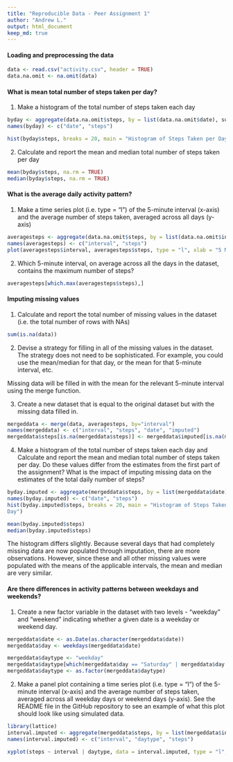 ```yaml
---
title: "Reproducible Data - Peer Assignment 1"
author: "Andrew L."
output: html_document
keep_md: true
---
```


#### Loading and preprocessing the data

```r
data <- read.csv("activity.csv", header = TRUE)
data.na.omit <- na.omit(data)
```

#### What is mean total number of steps taken per day?

1. Make a histogram of the total number of steps taken each day

```r
byday <- aggregate(data.na.omit$steps, by = list(data.na.omit$date), sum)
names(byday) <- c("date", "steps")

hist(byday$steps, breaks = 20, main = "Histogram of Steps Taken per Day", xlab = "Total Steps Taken per Day")
```


2. Calculate and report the mean and median total number of steps taken per day

```r
mean(byday$steps, na.rm = TRUE)
median(byday$steps, na.rm = TRUE)
```

#### What is the average daily activity pattern?

1. Make a time series plot (i.e. type = "l") of the 5-minute interval (x-axis) and the average number of steps taken, averaged across all days (y-axis)

```r
averagesteps <- aggregate(data.na.omit$steps, by = list(data.na.omit$interval), mean)
names(averagesteps) <- c("interval", "steps")
plot(averagesteps$interval, averagesteps$steps, type = "l", xlab = "5 Minute Interval", ylab = "Average Number of Steps")
```

2. Which 5-minute interval, on average across all the days in the dataset, contains the maximum number of steps?

```r
averagesteps[which.max(averagesteps$steps),]
```

#### Imputing missing values

1. Calculate and report the total number of missing values in the dataset (i.e. the total number of rows with NAs)

```r
sum(is.na(data))
```

2. Devise a strategy for filling in all of the missing values in the dataset. The strategy does not need to be sophisticated. For example, you could use the mean/median for that day, or the mean for that 5-minute interval, etc.

Missing data will be filled in with the mean for the relevant 5-minute interval using the merge function.

3. Create a new dataset that is equal to the original dataset but with the missing data filled in.

```r
mergeddata <- merge(data, averagesteps, by="interval")
names(mergeddata) <- c("interval", "steps", "date", "imputed")
mergeddata$steps[is.na(mergeddata$steps)] <- mergeddata$imputed[is.na(mergeddata$steps)]
```

4. Make a histogram of the total number of steps taken each day and Calculate and report the mean and median total number of steps taken per day. Do these values differ from the estimates from the first part of the assignment? What is the impact of imputing missing data on the estimates of the total daily number of steps?

```r
byday.imputed <- aggregate(mergeddata$steps, by = list(mergeddata$date), sum)
names(byday.imputed) <- c("date", "steps")
hist(byday.imputed$steps, breaks = 20, main = "Histogram of Steps Taken per Day with Imputed Data", xlab = "Total Steps Taken per 
Day")

mean(byday.imputed$steps)
median(byday.imputed$steps)
```

The histogram differs slightly. Because several days that had completely missing data are now populated through imputation, there are more observations. However, since these and all other missing values were populated with the means of the applicable intervals, the mean and median are very similar.

#### Are there differences in activity patterns between weekdays and weekends?

1. Create a new factor variable in the dataset with two levels - "weekday" and "weekend" indicating whether a given date is a weekday or weekend day.

```r
mergeddata$date <- as.Date(as.character(mergeddata$date))
mergeddata$day <- weekdays(mergeddata$date)

mergeddata$daytype <- "weekday"
mergeddata$daytype[which(mergeddata$day == "Saturday" | mergeddata$day == "Sunday")] <- "weekend"
mergeddata$daytype <- as.factor(mergeddata$daytype)
```

2. Make a panel plot containing a time series plot (i.e. type = "l") of the 5-minute interval (x-axis) and the average number of steps taken, averaged across all weekday days or weekend days (y-axis). See the README file in the GitHub repository to see an example of what this plot should look like using simulated data.

```r
library(lattice)
interval.imputed <- aggregate(mergeddata$steps, by = list(mergeddata$interval, mergeddata$daytype), mean)
names(interval.imputed) <- c("interval", "daytype", "steps")

xyplot(steps ~ interval | daytype, data = interval.imputed, type = "l", layout=c(1,2))
```



